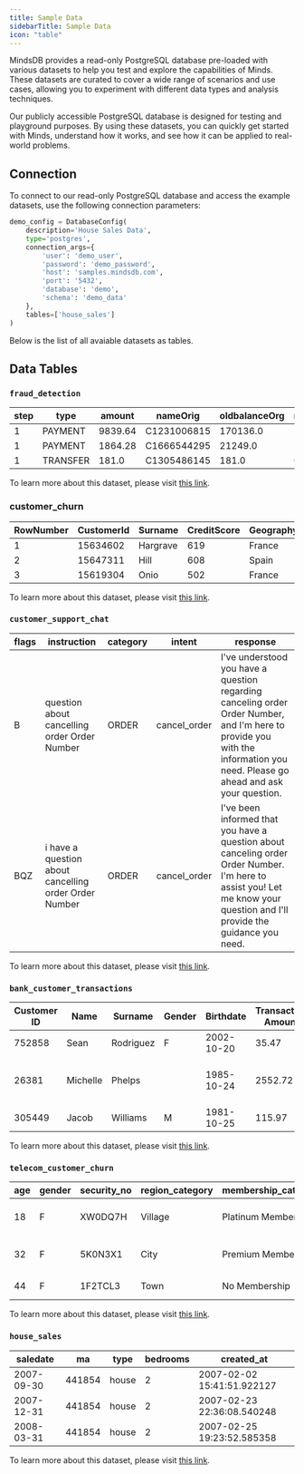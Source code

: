 ```yaml
---
title: Sample Data
sidebarTitle: Sample Data
icon: "table"
---
```


MindsDB provides a read-only PostgreSQL database pre-loaded with various datasets to help you test and explore the capabilities of Minds. These datasets are curated to cover a wide range of scenarios and use cases, allowing you to experiment with different data types and analysis techniques.

Our publicly accessible PostgreSQL database is designed for testing and playground purposes. By using these datasets, you can quickly get started with Minds, understand how it works, and see how it can be applied to real-world problems.

## Connection

To connect to our read-only PostgreSQL database and access the example datasets, use the following connection parameters:

```python
demo_config = DatabaseConfig(
    description='House Sales Data',
    type='postgres',
    connection_args={
        'user': 'demo_user',
        'password': 'demo_password',
        'host': 'samples.mindsdb.com',
        'port': '5432',
        'database': 'demo',
        'schema': 'demo_data'
    },
    tables=['house_sales']
)
```

Below is the list of all avaiable datasets as tables.

## Data Tables

### `fraud_detection`

| step | type     | amount  | nameOrig    | oldbalanceOrg | newbalanceOrig | nameDest    | oldbalanceDest | newbalanceDest | isFraud | isFlaggedFraud |
| ---- | -------- | ------- | ----------- | ------------- | -------------- | ----------- | -------------- | -------------- | ------- | -------------- |
| 1    | PAYMENT  | 9839.64 | C1231006815 | 170136.0      | 160296.36      | M1979787155 | 0.0            | 0.0            | 0       | 0              |
| 1    | PAYMENT  | 1864.28 | C1666544295 | 21249.0       | 19384.72       | M2044282225 | 0.0            | 0.0            | 0       | 0              |
| 1    | TRANSFER | 181.0   | C1305486145 | 181.0         | 0.0            | C553264065  | 0.0            | 0.0            | 1       | 0              |

To learn more about this dataset, please visit [this link](https://www.kaggle.com/datasets/ealaxi/paysim1).

### **customer\_churn**

| RowNumber | CustomerId | Surname  | CreditScore | Geography | Gender | Age | Tenure | Balance  | NumOfProducts | HasCrCard | IsActiveMember | EstimatedSalary | Exited |
| --------- | ---------- | -------- | ----------- | --------- | ------ | --- | ------ | -------- | ------------- | --------- | -------------- | --------------- | ------ |
| 1         | 15634602   | Hargrave | 619         | France    | Female | 42  | 2      | 0        | 1             | 1         | 1              | 101348.88       | 1      |
| 2         | 15647311   | Hill     | 608         | Spain     | Female | 41  | 1      | 83807.86 | 1             | 0         | 1              | 112542.58       | 0      |
| 3         | 15619304   | Onio     | 502         | France    | Female | 42  | 8      | 159660.8 | 3             | 1         | 0              | 113931.57       | 1      |

To learn more about this dataset, please visit [this link](https://www.kaggle.com/datasets/shantanudhakadd/bank-customer-churn-prediction).

### `customer_support_chat`

| flags | instruction                                           | category | intent        | response                                                                                                                                                                      |
| ----- | ----------------------------------------------------- | -------- | ------------- | ----------------------------------------------------------------------------------------------------------------------------------------------------------------------------- |
| B     | question about cancelling order Order Number          | ORDER    | cancel\_order | I've understood you have a question regarding canceling order Order Number, and I'm here to provide you with the information you need. Please go ahead and ask your question. |
| BQZ   | i have a question about cancelling order Order Number | ORDER    | cancel\_order | I've been informed that you have a question about canceling order Order Number. I'm here to assist you! Let me know your question and I'll provide the guidance you need.     |

To learn more about this dataset, please visit [this link](https://huggingface.co/datasets/bitext/Bitext-customer-support-llm-chatbot-training-dataset).

### `bank_customer_transactions`

| Customer ID | Name     | Surname   | Gender | Birthdate  | Transaction Amount | Date       | Merchant Name          | Category |
| ----------- | -------- | --------- | ------ | ---------- | ------------------ | ---------- | ---------------------- | -------- |
| 752858      | Sean     | Rodriguez | F      | 2002-10-20 | 35.47              | 2023-04-03 | Smith-Russell          | Cosmetic |
| 26381       | Michelle | Phelps    |        | 1985-10-24 | 2552.72            | 2023-07-17 | Peck, Spence and Young | Travel   |
| 305449      | Jacob    | Williams  | M      | 1981-10-25 | 115.97             | 2023-09-20 | Steele Inc             | Clothing |

To learn more about this dataset, please visit [this link](https://www.kaggle.com/datasets/bkcoban/customer-transactions).

### `telecom_customer_churn`

| age | gender | security\_no | region\_category | membership\_category | joining\_date | joined\_through\_referral | referral\_id | preferred\_offer\_types | medium\_of\_operation | internet\_option | last\_visit\_time | days\_since\_last\_login | avg\_time\_spent | avg\_transaction\_value | avg\_frequency\_login\_days | points\_in\_wallet | used\_special\_discount | offer\_application\_preference | past\_complaint | complaint\_status   | feedback                 | churn\_risk\_score |
| --- | ------ | ------------ | ---------------- | -------------------- | ------------- | ------------------------- | ------------ | ----------------------- | --------------------- | ---------------- | ----------------- | ------------------------ | ---------------- | ----------------------- | --------------------------- | ------------------ | ----------------------- | ------------------------------ | --------------- | ------------------- | ------------------------ | ------------------ |
| 18  | F      | XW0DQ7H      | Village          | Platinum Membership  | 17-08-2017    | No                        | xxxxxxxx     | Gift Vouchers/Coupons   | ?                     | Wi-Fi            | 16:08:02          | 17                       | 300.63           | 53005.25                | 17                          | 781.75             | Yes                     | Yes                            | No              | Not Applicable      | Products always in Stock | 0                  |
| 32  | F      | 5K0N3X1      | City             | Premium Membership   | 28-08-2017    | ?                         | CID21329     | Gift Vouchers/Coupons   | Desktop               | Mobile\_Data     | 12:38:13          | 16                       | 306.34           | 12838.38                | 10                          |                    | Yes                     | No                             | Yes             | Solved              | Quality Customer Care    | 0                  |
| 44  | F      | 1F2TCL3      | Town             | No Membership        | 11-11-2016    | Yes                       | CID12313     | Gift Vouchers/Coupons   | Desktop               | Wi-Fi            | 22:53:21          | 14                       | 516.16           | 21027                   | 22                          | 500.69             | No                      | Yes                            | Yes             | Solved in Follow-up | Poor Website             | 1                  |

To learn more about this dataset, please visit [this link](https://huggingface.co/datasets/d0r1h/customer_churn).

### `house_sales`

| saledate   | ma     | type  | bedrooms | created\_at                |
| ---------- | ------ | ----- | -------- | -------------------------- |
| 2007-09-30 | 441854 | house | 2        | 2007-02-02 15:41:51.922127 |
| 2007-12-31 | 441854 | house | 2        | 2007-02-23 22:36:08.540248 |
| 2008-03-31 | 441854 | house | 2        | 2007-02-25 19:23:52.585358 |

To learn more about this dataset, please visit [this link](https://www.kaggle.com/datasets/htagholdings/property-sales).
